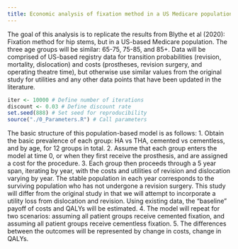 ```yaml
---
title: Economic analysis of fixation method in a US Medicare population
---
```

The goal of this analysis is to replicate the results from Blythe et al (2020): Fixation method for hip stems, but in a US-based Medicare population. The three age groups will be similar: 65-75, 75-85, and 85+. Data will be comprised of US-based registry data for transition probabilities (revision, mortality, dislocation) and costs (prostheses, revision surgery, and operating theatre time), but otherwise use similar values from the original study for utilities and any other data points that have been updated in the literature.

```r
iter <- 10000 # Define number of iterations
discount <- 0.03 # Define discount rate
set.seed(888) # Set seed for reproducibility
source("./0_Parameters.R") # Call parameters
```

The basic structure of this population-based model is as follows:
1. Obtain the basic prevalence of each group: HA vs THA, cemented vs cementless, and by age, for 12 groups in total.
2. Assume that each group enters the model at time 0, or when they first receive the prosthesis, and are assigned a cost for the procedure.
3. Each group then proceeds through a 5 year span, iterating by year, with the costs and utilities of revision and dislocation varying by year. The stable population in each year corresponds to the surviving population who has not undergone a revision surgery. This study will differ from the original study in that we will attempt to incorporate a utility loss from dislocation and revision. Using existing data, the "baseline" payoff of costs and QALYs will be estimated.
4. The model will repeat for two scenarios: assuming all patient groups receive cemented fixation, and assuming all patient groups receive cementless fixation.
5. The differences between the outcomes will be represented by change in costs, change in QALYs.

```r
```

